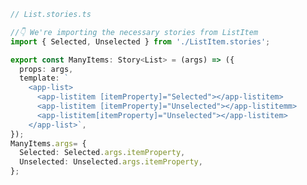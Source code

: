 ```ts
// List.stories.ts

//👇 We're importing the necessary stories from ListItem
import { Selected, Unselected } from './ListItem.stories';

export const ManyItems: Story<List> = (args) => ({
  props: args,
  template: `
    <app-list>
      <app-listitem [itemProperty]="Selected"></app-listitem>
      <app-listitem [itemProperty]="Unselected"></app-listitemm>
      <app-listitem[itemProperty]="Unselected"></app-listitem>
    </app-list>`,
});
ManyItems.args= {
  Selected: Selected.args.itemProperty,
  Unselected: Unselected.args.itemProperty,
};
```
